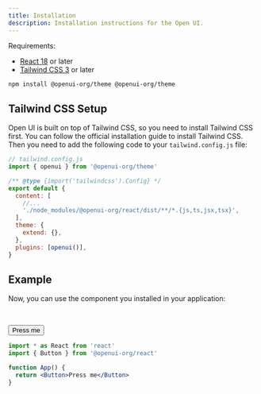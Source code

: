 ```yaml
---
title: Installation
description: Installation instructions for the Open UI.
---
```



Requirements:

- [React 18](https://reactjs.org/) or later
- [Tailwind CSS 3](https://tailwindcss.com/) or later

```sh
npm install @openui-org/theme @openui-org/theme
```

## Tailwind CSS Setup

Open UI is built on top of Tailwind CSS, so you need to install Tailwind CSS first. You can follow the official installation guide to install Tailwind CSS. Then you need to add the following code to your `tailwind.config.js` file:

```js
// tailwind.config.js
import { openui } from '@openui-org/theme'

/** @type {import('tailwindcss').Config} */
export default {
  content: [
    //...
    './node_modules/@openui-org/react/dist/**/*.{js,ts,jsx,tsx}',
  ],
  theme: {
    extend: {},
  },
  plugins: [openui()],
}
```

## Example

Now, you can use the component you installed in your application:

<br />

<Button>Press me</Button>

```jsx
import * as React from 'react'
import { Button } from '@openui-org/react'

function App() {
  return <Button>Press me</Button>
}
```